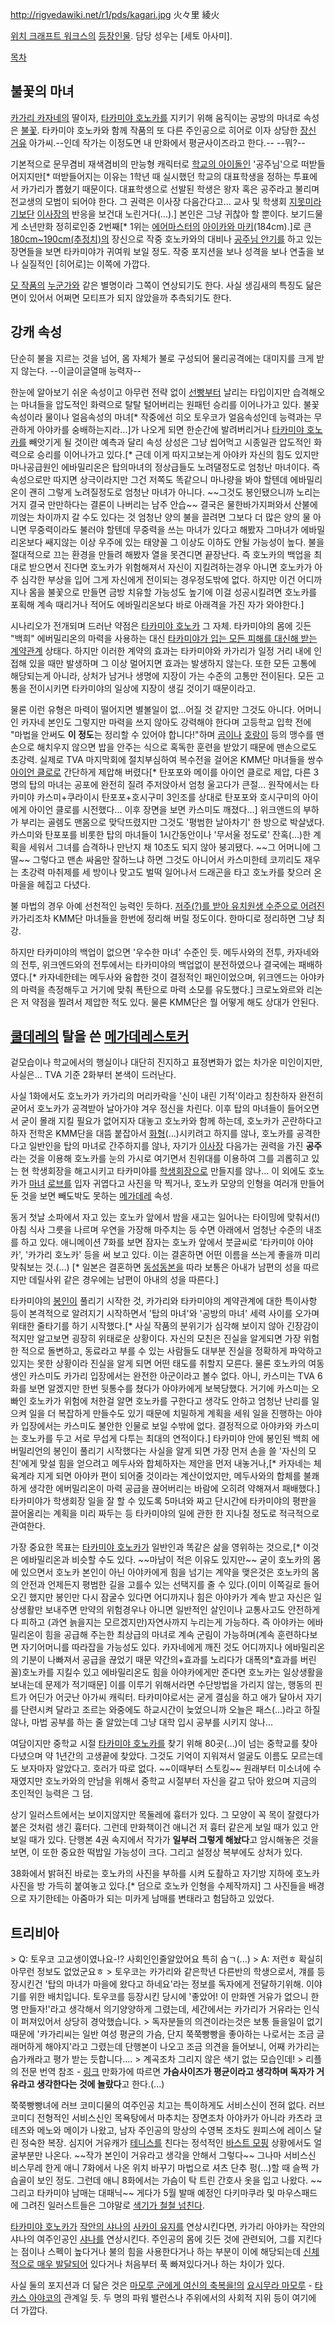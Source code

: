 http://rigvedawiki.net/r1/pds/kagari.jpg
火々里 綾火 

[[위치 크래프트 워크스]]의 [[위치 크래프트 워크스/등장인물|등장인물]]. 담당 성우는 [세토 아사미].

[[목차]]
== 불꽃의 마녀 ==
[[카가리 카자네]]의 딸이자, [[타카미야 호노카]]를 지키기 위해 움직이는 공방의 마녀로 속성은 [[불꽃]]. 타카미야 호노카와 함께 작품의 또 다른 주인공으로 히어로 이자 상당한 [[장신]] [[거유]] 아가씨.--인데 작가는 이정도면 내 만화에서 평균사이즈라고 한다.-- --뭐?--

기본적으로 문무겸비 재색겸비의 만능형 캐릭터로 [[학교의 아이돌]]인 '공주님'으로 떠받들어지지만[* 떠받들어지는 이유는 1학년 때 실시했던 학교의 대표학생을 정하는 투표에서 카가리가 뽑혔기 때문이다. 대표학생으로 선발된 학생은 왕자 혹은 공주라고 불리며 전교생의 모범이 되어야 한다. 그 권력은 이사장 다음간다고... 교사 및 학생회 [[지못미]]라기보단 [[카가리 카자네|이사장]]의 반응을 보건대 노린거다(...).]  본인은 그냥 귀찮아 할 뿐이다. 보기드물게 소년만화 정히로인중 2번째[* 1위는 [[에어마스터]]의 [[아이카와 마키]](184cm).]로 큰 [[장신/목록#s-2.3.4|180cm~190cm(추정치)]]의 장신으로 작중 호노카와의 대비나 [[공주님 안기]]를 하고 있는 장면들을 보면 타카미야가 귀여워 보일 정도. 작중 포지션을 보나 성격을 보나 연출을 보나 실질적인 [히어로]는 이쪽에 가깝다.

[[부기팝 시리즈|모 작품]]의 [[키리마 나기|누군가]]와 같은 별명이라 그쪽이 연상되기도 한다. 사실 생김새의 특징도 닮은 면이 있어서 어쩌면 모티프가 되지 않았을까 추측되기도 한다.

== 강캐 속성 ==
단순히 불을 지르는 것을 넘어, 몸 자체가 불로 구성되어 물리공격에는 대미지를 크게 받지 않는다. --이글이글열매 능력자--

한눈에 알아보기 쉬운 속성이고 아무런 전략 없이 [[선빵]]부터 날리는 타입이지만 습격해오는 마녀들을 압도적인 화력으로 탈탈 털어버리는 원패턴 승리를 이어나가고 있다. 불꽃 속성이라 물이나 얼음속성의 마녀[* 작중에선 히오 토우코가 얼음속성인데 능력과는 무관하게 아야카를 숭배하는지라...]가 나오게 되면 한순간에 발려버리거나 [[타카미야 호노카]]를 빼앗기게 될 것이란 예측과 달리 속성 상성은 그냥 씹어먹고 시종일관 압도적인 화력으로 승리를 이어나가고 있다.[*  근데 이게 따지고보는게 아야카 자신의 힘도 있지만 마나공급원인 에바밀리온은 탑의마녀의 정상급들도 노려댈정도로 엄청난 마녀이다. 즉 속성으로만 따지면 상극이라지만 그건 저쪽도 똑같으니 마나량을 봐야 할텐데 에바밀리온이 괜히 그렇게 노려질정도로 엄청난 마녀가 아니다. ~~그것도 봉인됐으니까 노리는거지 결국 만만하다는 결론이 나버리는 남주 안습~~ 결국은 물한바가지퍼와서 산불에 끼얹는 차이까지 갈 수도 있다는 것 엄청난 양의 불을 끌려면 그보다 더 많은 양의 물 아니면 무중력이라도 불러야 할텐데 무중력을 쓰는 마녀가 있다고 해봤자 그마녀가 에바밀리온보다 쌔지않는 이상 우주에 있는 태양꼴 그 이상도 이하도 안될 가능성이 높다. 불을 절대적으로 끄는 환경을 만들려 해봤자 열을 못견디면 끝장난다. 즉 호노카의 백업을 최대로 받으면서 진다면 호노카가 위험해져서 자신이 지킬려하는경우 아니면 호노카가 아주 심각한 부상을 입어 그게 자신에게 전이되는 경우정도밖에 없다. 하지만 이건 어디까지나 몸을 불꽃으로 만들면 금방 치유할 가능성도 높기에 이걸 성공시킬려면 호노카를 포획해 계속 때리거나 적어도 에바밀리온보다 바로 아래격을 가진 자가 와야한다.] 

시나리오가 전개되며 드러난 약점은 [[타카미야 호노카]] 그 자체. 타카미야의 몸에 깃든 "백희" 에버밀리온의 마력을 사용하는 대신 [[탱커|타카미야가 입는 모든 피해를 대신해 받는 계약관계]] 상태다. 하지만 이러한 계약의 효과는 타카미야와 카가리가 일정 거리 내에 인접해 있을 때만 발생하며 그 이상 멀어지면 효과는 발생하지 않는다. 또한 모든 고통에 해당되는게 아니라, 상처가 남거나 생명에 지장이 가는 수준의 고통만 전이된다. 모든 고통을 전이시키면 타카미야의 일상에 지장이 생길 것이기 때문이라고.

물론 이런 유형은 마력이 떨어지면 별볼일이 없...어질 것 같지만 그것도 아니다. 어머니인 카자네 본인도 그렇지만 마력을 쓰지 않아도 강력해야 한다며 고등학교 입학 전에 "마법을 안써도 '''이 정도'''는 정리할 수 있어야 합니다!"하며 [[곰]]이나 [[호랑이]] 등의 맹수를 맨손으로 해치우지 않으면 밥을 안주는 식으로 혹독한 훈련을 받았기 때문에 맨손으로도 초강력. 실제로 TVA 마지막회에 절치부심하여 복수전을 걸어온 KMM단 마녀들을 쌍수 [[아이언 클로]]로 간단하게 제압해 버렸다[* 탄포포와 메이를 아이언 클로로 제압, 다른 3명의 탑의 마녀는 공포에 완전히 질려 주저앉아서 엄청 울고다가 큰절... 원작에서는 타카미야 카스미+쿠라이시 탄포포+호시구미 3인조를 상대로 탄포포와 호시구미의 아이에게 아이언 클로를 시전했다... 이후 장면을 보면 카스미도 깨졌다...] 위크앤드의 부하가 부리는 골렘도 맨몸으로 맞닥뜨렸지만 그것도 '평범한 날아차기' 한 방으로 박살냈다. 카스미와 탄포포를 비롯한 탑의 마녀들이 1시간동안이나 '무서울 정도로' 잔혹(...)한 계획을 세워서 그녀를 습격하나 만난지 채 10초도 되지 않아 붕괴됐다. ~~그 어머니에 그 딸~~ 그렇다고 맨손 싸움만 잘하느냐 하면 그것도 아니어서 카스미한테 코끼리도 재우는 초강력 마취제를 세 방이나 맞고도 벌떡 일어나서 드래곤을 타고 호노카를 찾으러 온 마을을 헤집고 다녔다.

불 마법의 경우 아예 선천적인 능력인 듯하다. [[세트신|저주(?)를 받아 유치원생 수준으로 어려진]] 카가리조차 KMM단 마녀들을 한번에 정리해 버릴 정도이다. 한마디로 정리하면 그냥 최강. 

하지만 타카미야의 백업이 없으면 '우수한 마녀' 수준인 듯. 메두사와의 전투, 카자네와의 전투, 위크엔드와의 전투에서는 타카미야의 백업없이 분전하였으나 결국에는 패배하였다.[* 카자네한테는 메두사와 융합한 것이 결정적인 패인이었으며, 위크엔드는 아야카의 마력을 측정해두고 거기에 맞춰 폭탄으로 마력 소모를 유도했다.] 크로노와르와 리논은 저 약점을 찔려서 제압한 적도 있다. 물론 KMM단은 뭘 어떻게 해도 상대가 안된다.

== [[쿨데레]]의 탈을 쓴 [[메가데레]][[스토커]] ==
겉모습이나 학교에서의 행실이나 대단히 진지하고 표정변화가 없는 차가운 미인이지만, 사실은... TVA 기준 2화부터 본색이 드러난다.

사실 1화에서도 호노카가 카가리의 머리카락을 '신이 내린 기적'이라고 칭찬하자 완전히 굳어서 호노카가 공격받아 날아가야 겨우 정신을 차린다. 이후 탑의 마녀들이 들어오면서 굳이 몰래 지킬 필요가 없어지자 대놓고 호노카와 함께 하는데, 호노카가 곤란하다고 하자 전학온 KMM단을 대뜸 붙잡아서 [[화형]](...)시키려고 하지를 않나, 호노카를 공격한다고 일반인을 탑의 마녀로 간주하지를 않나, 자기가 [[이사장]] 다음가는 권력을 가진 '''공주'''라는 것을 이용해 호노카를 눈의 가시로 여기면서 친위대를 이용하여 그를 괴롭히고 있는 현 학생회장을 해고시키고 타카미야를 [[학생회장]]으로 만들지를 않나... 이 외에도 호노카가 [[마녀]] [[로브]]를 입자 귀엽다고 사진을 막 찍거나, 호노카 모양의 인형을 여러개 만들어둔 것을 보면 빼도박도 못하는 [[메가데레]] 속성.

동거 첫날 소파에서 자고 있는 호노카 앞에서 밤을 새고는 일어나는 타이밍에 맞춰서(!) 아침 식사 그릇을 나르며 우연을 가장해 마주치는 등 수면 아래에서 엄청난 수준의 내조를 하고 있다. 애니메이션 7화를 보면 잠자는 호노카 앞에서 붓글씨로  '타카미야 아야카', '카가리 호노카' 등을 써 보고 있다. 이는 결혼하면 어떤 이름을 쓰는게 좋을까 미리 맞춰보는 것.(…) [* 일본은 결혼하면 [[동성동본]]을 따라 보통은 아내가 남편의 성을 따르지만 데릴사위 같은 경우에는 남편이 아내의 성을 따른다.]

타카미야의 [[봉인]]이 풀리기 시작한 것, 카가리와 타카미야의 계약관계에 대한 특이사항 등이 본격적으로 알려지기 시작하면서 '탑의 마녀'와 '공방의 마녀' 세력 사이를 오가며 위태한 줄타기를 하기 시작했다.[* 사실 작품의 분위기가 심각해 보이지 않아 긴장감이 적지만 알고보면 굉장히 위태로운 상황이다. 자신의 모친은 진실을 알게되면 가장 위험한 적으로 돌변하고, 동료라고 부를 수 있는 사람들도 대부분 진실을 정확하게 파악하고 있지는 못한 상황이라 진실을 알게 되면 어떤 태도를 취할지 모른다. 물론 호노카의 여동생인 카스미도 카가리 입장에서는 완전한 아군이라고 볼수 없다. 아니, 카스미는 TVA 6화를 보면 알겠지만 한번 뒷통수를 쳤다가 아야카에게 보복당했다. 거기에 카스미는 오빠인 호노카가 위험에 처한걸 알면 호노카를 구한다고 생각도 안하고 엄청난 난리를 일으켜 일을 더 복잡하게 만들수도 있기 때문에 치밀하게 계획을 세워 일을 진행하는 아야카 입장에서는 카스미도 불안한 인물로 보일 수밖에 없다. 결정적으로 아야카와 카스미는 호노카를 두고 서로 무섭게 다투는 최대의 연적이다.] 타카미야 안에 봉인된 백희 에버밀리언의 봉인이 풀리기 시작했다는 사실을 알게 되면 가장 먼저 손을 쓸 '자신의 모친'에게 맞설 힘을 얻으려고 메두사와 합체하자는 제안을 먼저 내놓거나,[* 카자네는 체육계라 지게 되면 아야카 편이 되어줄 것이라는 계산이었지만, 메두사와의 합체를 불쾌하게 생각한 에버밀리온이 마력 공급을 끊어버리는 바람에 오히려 약해져서 패배했다.] 타카미야가 학생회장 일을 잘 할 수 있도록 5마녀와 짜고 단시간에 타카미야의 평판을 끌어올리는 계획을 미리 짜두는 등 타카미야의 일에 관한 한 지나칠 정도로 적극적으로 관여한다.

가장 중요한 목표는 [[타카미야 호노카]]가 일반인과 똑같은 삶을 영위하는 것으로,[* 이것은 에바밀리온과 비슷할 수도 있다. ~~마남이 적은 이유도 있지만~~ 굳이 호노카의 몸에 있으면서 호노카 본인이 아닌 아야카에게 힘을 넘기는 계약을 맺은것은 호노카의 몸의 안전과 언제든지 평범한 길을 고를수 있는 선택지를 줄 수 있다.(이미 이쪽길로 들어오긴 했지만 봉인만 다시 잠굴수 있다면 어디까지나 힘은 아야카가 계속 받고 자신은 일상생활만 보내주면 만약의 위험경우나 아니면 일반적인 살인이나 교통사고도 안전하게 다 피하고 (과연 늙을지는 모르겠지만)자연사까지 누리는게 가능하다. 즉 아야카는 에바밀리온이 힘을 공급해 주는한 최상급의 마녀로 계속 군림이 가능하며(계속 훈련하다보면 자기어머니를 따라잡을 가능성도 있다. 카자네에게 깨진 것도 어디까지나 에바밀리온의 기분이 나빠져서 공급을 끊었기 때문 약간의+효과를 노리다가 대폭의*효과를 버린꼴)호노카를 지킬수 있고 에바밀리온도 힘을 아야카에게만 준다면 호노카는 일상생활을 보내는데 문제가 적기때문]  이를 이루기 위해서라면 수단방법을 가리지 않는, 행동의 핀트가 어딘가 어긋난 아가씨 캐릭터. 타카미야로서는 굳게 결심을 하고 애가 달아서 자기를 단련시켜 달라고 조르는 와중에도 하교시간이 늦었으니까 오늘은 패스(...)라고 하질 않나, 마법 공부를 하는 줄 알았는데 그냥 대학 입시 공부를 시키지 않나...

여담이지만 중학교 시절 [[타카미야 호노카]]를 찾기 위해 80곳(…)이 넘는 중학교를 찾아 다녔으며 약 1년간의 고생끝에 찾았다. 그것도 기억이 지워져서 얼굴도 이름도 모르는데도 보자마자 알았다고. 호러가 따로 없다. ~~이때부터 스토킹~~ 원래부터 미소녀에 수재였지만 호노카와의 만남을 위해서 중학교 시절부터 자신을 갈고 닦아 왔으며 지금의 초인적인 능력은 그 덤.

상기 일러스트에서는 보이지않지만 목둘레에 흉터가 있다. 그 모양이 꼭 목이 잘렸다가 붙은 것처럼 생긴 흉터다. 그런데 만화책이건 애니건 저 흉터 같은게 보일 때가 있고 안 보일 때가 있다. 단행본 4권 속지에서 작가가 '''일부러 그렇게 해놨다'''고 암시해놓은 것을 보면, 이 또한 중요한 떡밥일 가능성이 크다. 그리고 설정상 복부에도 상처가 있다.

38화에서 밝혀진 바로는 호노카의 사진을 부하를 시켜 도촬하고 자기방 지하에 호노카 사진을 방 가득히 붙여놓고 있다.[* 덤으로 호노카 인형을 수제작까지] 그 사진들을 배경으로 자기한테는 아줌마가 되는 미카게 남매를 변태라고 험담하고 있었다.

== 트리비아 ==
> Q: 토우코 고교생이였나요-!? 사회인인줄알았어요 특히 슴ㄱ(...)
> A: 저런ㅎ 확실히 아무런 정보도 없었군요ㅎ
> 토우코는 카가리와 같은학년 다른반의 학생으로서, 걔를 등장시킨건 '탑의 마녀가 마을에 왔다고 하네요'라는 정보를 독자에게 전달하기위해. 이야기를 위한 배치입니다. 토우코를 등장시킨 당시에 '좋았어! 이 만화엔 거유가 없으니 한명 만들자!'라고 생각해서 의기양양하게 그렸는데, 세간에서는 카가리가 거유라는 인식이 퍼져있어서 상당히 경악했습니다.
> 독자분들의 의견이라는것은 보통 들을일이 없기때문에 '카가리씨는 일반 여성 평균의 가슴, 단지 쭉쭉빵빵을 좋아하는 나로서는 조금 글래머하게 해야지'라고 그렸는데 단행본이 나오고 조금 의견을 들어보니, 어째 카가리는 슴가캐라고 평가 받는 듯합니다....
> 계곡조차 그리지 않은 색기 없는 모습인데! 
> 리플의 전문 번역 참조 - [http://bbs2.ruliweb.daum.net/gaia/do/ruliweb/family/230/read?articleId=20287900&objCate1=&bbsId=G005&searchKey=subjectNcontent&itemGroupId=&itemId=75&sortKey=depth&searchValue=%EC%95%84%EC%8A%A4%EB%AF%B8%EC%8A%A4&platformId=&pageIndex=1 링크]
만화가에 따르면 '''가슴사이즈가 평균이라고 생각하며 독자가 거유라고 생각한다는 것에 놀랐다'''고 한다.(...)

쭉쭉빵빵녀에 러브 코미디물의 여주인공 치고는 특이하게도 서비스신이 전혀 없다. 러브코미디 전형적인 서비스신인 목욕탕에서 마추치는 장면조차 아야카가 아니라 카츠라 코테츠와 메노와 메이가 나왔고, 남자 주인공의 망상의 수영복 조차도 원피스에 레이스 달린 정숙한 복장. 심지어 거유캐가 [[테니스]]를 친다는 정석적인 [[바스트 모핑]] 상황에서도 얼굴부분만 나온다. ~~작가 본인이 거유라고 생각을 안해서 그렇다~~ 그나마 서비스신 비스무레 한게 애니 7화에서 나온 위치 바꾸기 마법으로 셔츠 단추 펑(...)할 때 슬쩍 가슴골이 보인 정도. 그런데 애니 8화에서는 가슴이 탁 트린 간호사 옷을 입고 나왔다. ~~그리고 타카미야 남매는 대패닉~~ 게다가 5월 발매 예정인 다키마쿠라 및 마우스패드에 그려진 일러스트들은 그야말로 [http://alonestar.egloos.com/4862265 색기가 철철 넘친다].

[[타카미야 호노카]]가 [[작안의 샤나]]의 [[사카이 유지]]를 연상시킨다면, 카가리 아야카는 작안의 샤나의 여주인공인 [[샤나]]를 연상시킨다. 주인공의 몸에 깃든 것에 관련되어, 그를 지킨다는 점이나 스펙이 높다거나 불의 힘을 사용한다거나 하는 부분이 이에 해당되는데 [[거유|신체적으로 매우 발달되어]] 있다거나 처음부터 푹 빠져있다거나 하는 차이가 있다.

사실 둘의 포지션과 더 닮은 것은 [[마모루 군에게 여신의 축복을!]]의 [[요시무라 마모루]] - [[타카스 아야코]]의 관계일 듯. 두 명의 파워 밸런스나 주위에서의 사회적 지위 등이 여기에 더 가깝다.
